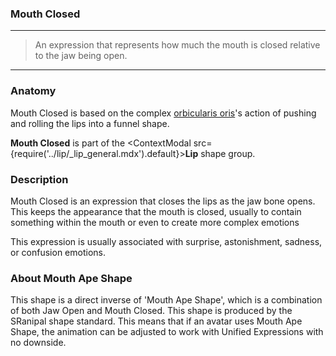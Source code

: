 
### Mouth Closed

***

> An expression that represents how 
> much the mouth is closed relative 
> to the jaw being open.

***

### Anatomy

Mouth Closed is based on the complex 
[orbicularis oris](https://en.wikipedia.org/wiki/Orbicularis_oris_muscle)'s 
action of pushing and rolling the lips into a funnel shape.

**Mouth Closed** is part of the 
<ContextModal src={require('../lip/_lip_general.mdx').default}><b>Lip</b></ContextModal> 
shape group. 

### Description

Mouth Closed is an expression that closes the lips as the 
jaw bone opens. This keeps the appearance that the mouth is closed, 
usually to contain something within the mouth or even to create 
more complex emotions

This expression is usually associated with surprise, astonishment,
sadness, or confusion emotions.

### About Mouth Ape Shape

This shape is a direct inverse of 'Mouth Ape Shape', which is a combination 
of both Jaw Open and Mouth Closed. This shape is produced by the 
SRanipal shape standard. This means that if an avatar uses Mouth Ape Shape, 
the animation can be adjusted to work with Unified Expressions with
no downside.